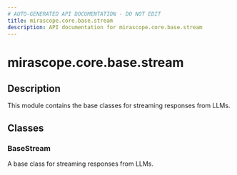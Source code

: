 ```yaml
---
# AUTO-GENERATED API DOCUMENTATION - DO NOT EDIT
title: mirascope.core.base.stream
description: API documentation for mirascope.core.base.stream
---
```


# mirascope.core.base.stream

<ApiType type="Module" />

## Description

This module contains the base classes for streaming responses from LLMs.

## Classes

### BaseStream

A base class for streaming responses from LLMs.


